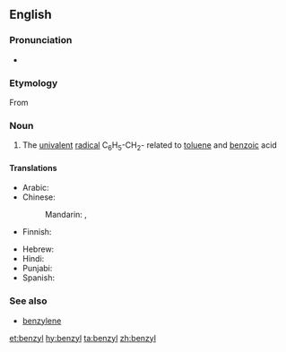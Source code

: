 ==English==

===Pronunciation===
* {{audio|en-us-benzyl.ogg|Audio (US)|lang=en}}

===Etymology===
From {{confix|benz|yl|lang=en}}

===Noun===
{{en-noun}}

# {{label|en|organic chemistry|especially in combination}} The [[univalent]] [[radical]] C<sub>6</sub>H<sub>5</sub>-CH<sub>2</sub>- related to [[toluene]] and [[benzoic]] acid

====Translations====
{{trans-top|chemical compound}}
* Arabic: {{t|ar|بنزيل}}
* Chinese:
*: Mandarin: {{t+|cmn|苄|tr=biàn|sc=Hani}}, {{t+|cmn|苄基|tr=biànjī|sc=Hani}}
* Finnish: {{t|fi|bentsyyli}}
{{trans-mid}}
* Hebrew: {{t|he|בנזיל}}
* Hindi: {{t|hi|धूपल|tr=dhoopal|sc=Deva}}
* Punjabi: {{t|pa|ਬੈਨਜ਼ਾਈਲ|sc=Guru}}
* Spanish: {{t|es|bencilo}} {{g|m}}
{{trans-bottom}}

===See also===
* [[benzylene]]

[[et:benzyl]]
[[hy:benzyl]]
[[ta:benzyl]]
[[zh:benzyl]]